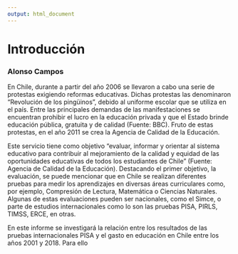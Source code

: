 ```yaml
---
output: html_document
---
```


# Introducción

### Alonso Campos

En Chile, durante a partir del año 2006 se llevaron a cabo una serie de protestas exigiendo reformas educativas. Dichas protestas las denominaron "Revolución de los pingüinos", debido al uniforme escolar que se utiliza en el país. Entre las principales demandas de las manifestaciones se encuentran prohibir el lucro en la educación privada y que el Estado brinde educación pública, gratuita y de calidad (Fuente: BBC). Fruto de estas protestas, en el año 2011 se crea la Agencia de Calidad de la Educación.

Este servicio tiene como objetivo "evaluar, informar y orientar al sistema educativo para contribuir al mejoramiento de la calidad y equidad de las oportunidades educativas de todos los estudiantes de Chile" (Fuente: Agencia de Calidad de la Educación). Destacando el primer objetivo, la evaluación, se puede mencionar que en Chile se realizan diferentes pruebas para medir los aprendizajes en diversas áreas curriculares como, por ejemplo, Compresión de Lectura, Matemática o Ciencias Naturales. Algunas de estas evaluaciones pueden ser nacionales, como el Simce, o parte de estudios internacionales como lo son las pruebas PISA, PIRLS, TIMSS, ERCE, en otras.

En este informe se investigará la relación entre los resultados de las pruebas internacionales PISA y el gasto en educación en Chile entre los años 2001 y 2018. Para ello